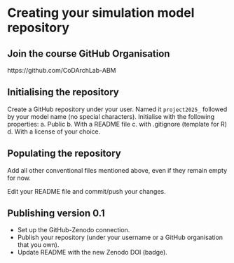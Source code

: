 # Creating your simulation model repository {#dev-git-github-practice}

## Join the course GitHub Organisation 

https://github.com/CoDArchLab-ABM

## Initialising the repository

Create a GitHub repository under your user. Named it `project2025_` followed by your model name (no special characters). Initialise with the following properties:
    a. Public
    b. With a README file
    c. with .gitignore (template for R)
    d. With a license of your choice.

## Populating the repository

Add all other conventional files mentioned above, even if they remain empty for now. 
  
Edit your README file and commit/push your changes.   

## Publishing version 0.1

  * Set up the GitHub-Zenodo connection.  
  * Publish your repository (under your username or a GitHub organisation that you own).   
  * Update README with the new Zenodo DOI (badge).
